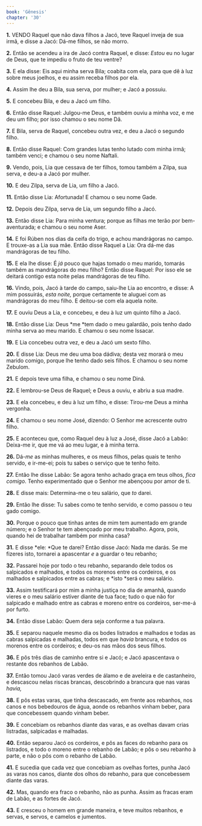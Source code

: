 ```yaml
---
book: 'Gênesis'
chapter: '30'
---
```


**1.** VENDO Raquel que não dava filhos a Jacó, teve Raquel inveja de sua irmã, e disse a Jacó: Dá-me filhos, se não morro.

**2.** Então se acendeu a ira de Jacó contra Raquel, e disse: *Estou* eu no lugar de Deus, que te impediu o fruto de teu ventre?

**3.** E ela disse: Eis aqui minha serva Bila; coabita com ela, para que dê à luz sobre meus joelhos, e eu assim receba filhos por ela.

**4.** Assim lhe deu a Bila, sua serva, por mulher; e Jacó a possuiu.

**5.** E concebeu Bila, e deu a Jacó um filho.

**6.** Então disse Raquel: Julgou-me Deus, e também ouviu a minha voz, e me deu um filho; por isso chamou o seu nome Dã.

**7.** E Bila, serva de Raquel, concebeu outra vez, e deu a Jacó o segundo filho.

**8.** Então disse Raquel: Com grandes lutas tenho lutado com minha irmã; também venci; e chamou o seu nome Naftali.

**9.** Vendo, pois, Lia que cessava de ter filhos, tomou também a Zilpa, sua serva, e deu-a a Jacó por mulher.

**10.** E deu Zilpa, serva de Lia, um filho a Jacó.

**11.** Então disse Lia: Afortunada! E chamou o seu nome Gade.

**12.** Depois deu Zilpa, serva de Lia, um segundo filho a Jacó.

**13.** Então disse Lia: Para minha ventura; porque as filhas me terão por bem-aventurada; e chamou o seu nome Aser.

**14.** E foi Rúben nos dias da ceifa do trigo, e achou mandrágoras no campo. E trouxe-as a Lia sua mãe. Então disse Raquel a Lia: Ora dá-me das mandrágoras de teu filho.

**15.** E ela lhe disse: É *já* pouco que hajas tomado o meu marido, tomarás também as mandrágoras do meu filho? Então disse Raquel: Por isso ele se deitará contigo esta noite pelas mandrágoras de teu filho.

**16.** Vindo, pois, Jacó à tarde do campo, saiu-lhe Lia ao encontro, e disse: A mim possuirás, *esta noite,* porque certamente te aluguei com as mandrágoras do meu filho. E deitou-se com ela aquela noite.

**17.** E ouviu Deus a Lia, e concebeu, e deu à luz um quinto filho a Jacó.

**18.** Então disse Lia: Deus *me *tem dado o meu galardão, pois tenho dado minha serva ao meu marido. E chamou o seu nome Issacar.

**19.** E Lia concebeu outra vez, e deu a Jacó um sexto filho.

**20.** E disse Lia: Deus me deu uma boa dádiva; desta vez morará o meu marido comigo, porque lhe tenho dado seis filhos. E chamou o seu nome Zebulom.

**21.** E depois teve uma filha, e chamou o seu nome Diná.

**22.** E lembrou-se Deus de Raquel; e Deus a ouviu, e abriu a sua madre.

**23.** E ela concebeu, e deu à luz um filho, e disse: Tirou-me Deus a minha vergonha.

**24.** E chamou o seu nome José, dizendo: O Senhor me acrescente outro filho.

**25.** E aconteceu que, como Raquel deu à luz a José, disse Jacó a Labão: Deixa-me ir, que me vá ao meu lugar, e à minha terra.

**26.** Dá-*me* as minhas mulheres, e os meus filhos, pelas quais te tenho servido, e ir-me-ei; pois tu sabes o serviço que te tenho feito.

**27.** Então lhe disse Labão: Se agora tenho achado graça em teus olhos, *fica comigo*. Tenho experimentado que o Senhor me abençoou por amor de ti.

**28.** E disse mais: Determina-me o teu salário, que *to* darei.

**29.** Então lhe disse: Tu sabes como te tenho servido, e como passou o teu gado comigo.

**30.** Porque o pouco que tinhas antes de mim tem aumentado em grande número; e o Senhor te tem abençoado por meu trabalho. Agora, pois, quando hei de trabalhar também por minha casa?

**31.** E disse *ele: *Que te darei? Então disse Jacó: Nada me darás. Se me fizeres isto, tornarei a apascentar *e* a guardar o teu rebanho;

**32.** Passarei hoje por todo o teu rebanho, separando dele todos os salpicados e malhados, e todos os morenos entre os cordeiros, e os malhados e salpicados entre as cabras; e *isto *será o meu salário.

**33.** Assim testificará por mim a minha justiça no dia de amanhã, quando vieres e o meu salário estiver diante de tua face; tudo o que não for salpicado e malhado entre as cabras e moreno entre os cordeiros, ser-me-á por furto.

**34.** Então disse Labão: Quem dera seja conforme a tua palavra.

**35.** E separou naquele mesmo dia os bodes listrados e malhados e todas as cabras salpicadas e malhadas, todos em que *havia* brancura, e todos os morenos entre os cordeiros; e deu-os nas mãos dos seus filhos.

**36.** E pôs três dias de caminho entre si e Jacó; e Jacó apascentava o restante dos rebanhos de Labão.

**37.** Então tomou Jacó varas verdes de álamo e de aveleira e de castanheiro, e descascou nelas riscas brancas, descobrindo a brancura que nas varas *havia,*

**38.** E pôs estas varas, que tinha descascado, em frente aos rebanhos, nos canos e nos bebedouros de água, aonde os rebanhos vinham beber, para que concebessem quando vinham beber.

**39.** E concebiam os rebanhos diante das varas, e as ovelhas davam crias listradas, salpicadas e malhadas.

**40.** Então separou Jacó os cordeiros, e pôs as faces do rebanho para os listrados, e todo o moreno entre o rebanho de Labão; e pôs o seu rebanho à parte, e não o pôs com o rebanho de Labão.

**41.** E sucedia que cada vez que concebiam as ovelhas fortes, punha Jacó as varas nos canos, diante dos olhos do rebanho, para que concebessem diante das varas.

**42.** Mas, quando era fraco o rebanho, não as punha. Assim as fracas eram de Labão, e as fortes de Jacó.

**43.** E cresceu o homem em grande maneira, e teve muitos rebanhos, e servas, e servos, e camelos e jumentos.